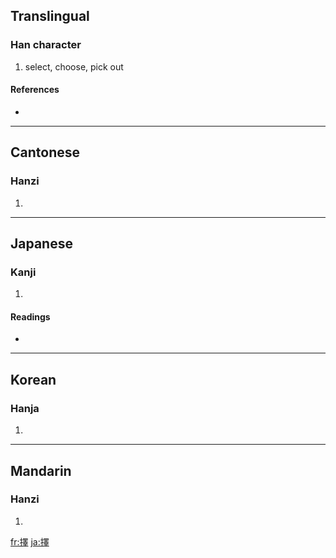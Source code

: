 {{see|択|择}}
==Translingual==

===Han character===
{{Han char|rn=64|rad=手|as=13|sn=16|four=5604<sub>1</sub>|canj=手田中十 (QWLJ)}}

# select, choose, pick out

====References====
* {{Han ref|kx=0458.050|dkj=12796|dj=0806.220|hdz=31969.040|uh=64C7|ud=25799|bh=BEDC|bd=48860}}

----

==Cantonese==

===Hanzi===
{{yue-hanzi|jyut=|y=jaak6}}

# {{defn|Cantonese}}

----

==Japanese==

===Kanji===
{{ja-kanji|grade=|rs=手13}}

# {{defn|Japanese}}

====Readings====
* {{ja-readings|on=[[たく]] (taku), [[えき]] (eki)|kun=[[えらぶ]] (erabu), [[やぶれる]] (yabureru)}}

----

==Korean==

===Hanja===
{{ko-hanja|hangeul=택|eumhun=|rv=taek|mr=t'aek|y=thayk}}

# {{defn|Korean}}

----

==Mandarin==

===Hanzi===
{{cmn-hanzi|sim=择|pin=[[zé]] ([[ze2]])|wg=tse<sup>2</sup>}}

# {{defn|Mandarin}}

[[fr:擇]]
[[ja:擇]]